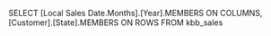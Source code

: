 SELECT [Local Sales Date.Months].[Year].MEMBERS ON COLUMNS,
       [Customer].[State].MEMBERS ON ROWS
FROM
       kbb_sales